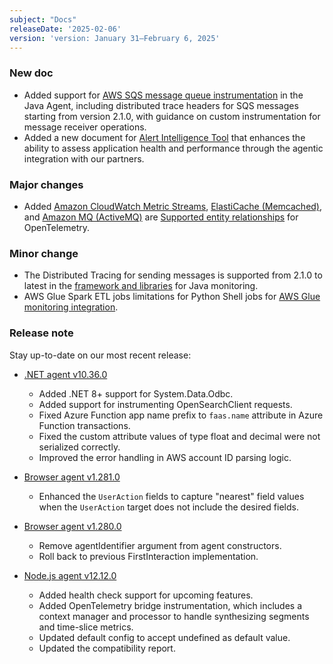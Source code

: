 ```yaml
---
subject: "Docs"
releaseDate: '2025-02-06'
version: 'version: January 31–February 6, 2025'
---
```


### New doc

* Added support for [AWS SQS message queue instrumentation](/docs/apm/agents/java-agent/instrumentation/instrument-aws-sqs-message-queues) in the Java Agent, including distributed trace headers for SQS messages starting from version 2.1.0, with guidance on custom instrumentation for message receiver operations.
* Added a new document for [Alert Intelligence Tool](/docs/agentic-ai/tools/alert-intelligence-tool) that enhances the ability to assess application health and performance through the agentic integration with our partners.

### Major changes

* Added [Amazon CloudWatch Metric Streams](docs/opentelemetry/best-practices/opentelemetry-best-practices-resources/#amazon-cloudwatch-metric-streams), [ElastiCache (Memcached)](/docs/opentelemetry/best-practices/opentelemetry-best-practices-resources/#elasticache-memcached), and [Amazon MQ (ActiveMQ)](/docs/opentelemetry/best-practices/opentelemetry-best-practices-resources/#amazon-mq-activemq) are [Supported entity relationships](docs/opentelemetry/best-practices/opentelemetry-best-practices-resources/#supported-entity-relationships) for OpenTelemetry.

### Minor change

* The Distributed Tracing for sending messages is supported from 2.1.0 to latest in the [framework and libraries](/docs/apm/agents/java-agent/getting-started/compatibility-requirements-java-agent/#frameworks) for Java monitoring.
* AWS Glue Spark ETL jobs limitations for Python Shell jobs for [AWS Glue monitoring integration](/docs/infrastructure/amazon-integrations/aws-integrations-list/aws-glue-monitoring-integration).

### Release note

Stay up-to-date on our most recent release:

* [.NET agent v10.36.0](/docs/release-notes/agent-release-notes/net-release-notes/net-agent-10-36-0/)
    * Added .NET 8+ support for System.Data.Odbc.
    * Added support for instrumenting OpenSearchClient requests.
    * Fixed Azure Function app name prefix to `faas.name` attribute in Azure Function transactions.
    * Fixed the custom attribute values of type float and decimal were not serialized correctly.
    * Improved the error handling in AWS account ID parsing logic.

* [Browser agent v1.281.0](/docs/release-notes/new-relic-browser-release-notes/browser-agent-release-notes/browser-agent-v1.281.0/)
    * Enhanced the `UserAction` fields to capture "nearest" field values when the `UserAction` target does not include the desired fields.

* [Browser agent v1.280.0](/docs/release-notes/new-relic-browser-release-notes/browser-agent-release-notes/browser-agent-v1.280.0/)
    * Remove agentIdentifier argument from agent constructors.
    * Roll back to previous FirstInteraction implementation.

* [Node.js agent v12.12.0](/docs/release-notes/agent-release-notes/nodejs-release-notes/node-agent-12-12-0/)
    * Added health check support for upcoming features.
    * Added OpenTelemetry bridge instrumentation, which includes a context manager and processor to handle synthesizing segments and time-slice metrics.
    * Updated default config to accept undefined as default value.
    * Updated the compatibility report.

